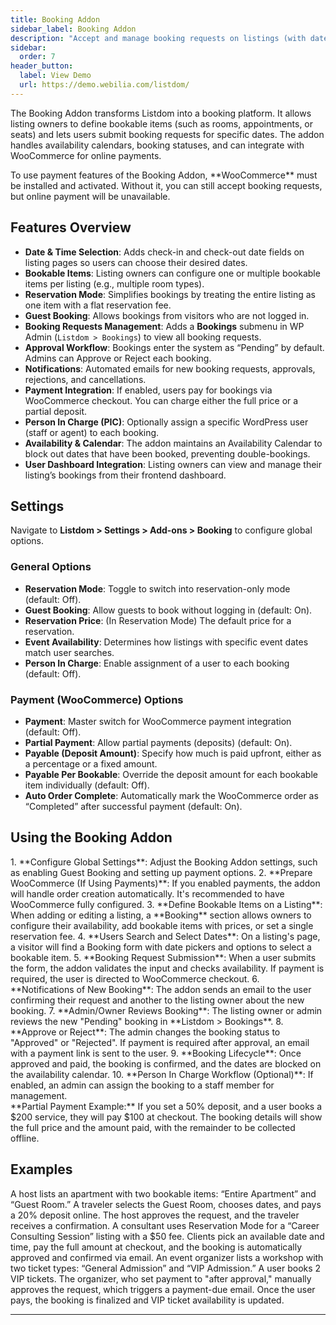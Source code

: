 ```yaml
---
title: Booking Addon
sidebar_label: Booking Addon
description: "Accept and manage booking requests on listings (with date selection, availability management, and optional payments for reservations)."
sidebar:
  order: 7
header_button:
  label: View Demo
  url: https://demo.webilia.com/listdom/
---
```


The Booking Addon <Badge text="Pro" /> transforms Listdom into a booking platform. It allows listing owners to define bookable items (such as rooms, appointments, or seats) and lets users submit booking requests for specific dates. The addon handles availability calendars, booking statuses, and can integrate with WooCommerce for online payments.

<Aside type="caution">
To use payment features of the Booking Addon, **WooCommerce** must be installed and activated. Without it, you can still accept booking requests, but online payment will be unavailable.
</Aside>

## Features Overview

- **Date & Time Selection**: Adds check-in and check-out date fields on listing pages so users can choose their desired dates.
- **Bookable Items**: Listing owners can configure one or multiple bookable items per listing (e.g., multiple room types).
- **Reservation Mode**: Simplifies bookings by treating the entire listing as one item with a flat reservation fee.
- **Guest Booking**: Allows bookings from visitors who are not logged in.
- **Booking Requests Management**: Adds a **Bookings** submenu in WP Admin (`Listdom > Bookings`) to view all booking requests.
- **Approval Workflow**: Bookings enter the system as “Pending” by default. Admins can Approve or Reject each booking.
- **Notifications**: Automated emails for new booking requests, approvals, rejections, and cancellations.
- **Payment Integration**: If enabled, users pay for bookings via WooCommerce checkout. You can charge either the full price or a partial deposit.
- **Person In Charge (PIC)**: Optionally assign a specific WordPress user (staff or agent) to each booking.
- **Availability & Calendar**: The addon maintains an Availability Calendar to block out dates that have been booked, preventing double-bookings.
- **User Dashboard Integration**: Listing owners can view and manage their listing’s bookings from their frontend dashboard.

## Settings
Navigate to **Listdom > Settings > Add-ons > Booking** to configure global options.

### General Options
- **Reservation Mode**: Toggle to switch into reservation-only mode (default: Off).
- **Guest Booking**: Allow guests to book without logging in (default: On).
- **Reservation Price**: (In Reservation Mode) The default price for a reservation.
- **Event Availability**: Determines how listings with specific event dates match user searches.
- **Person In Charge**: Enable assignment of a user to each booking (default: Off).

### Payment (WooCommerce) Options
- **Payment**: Master switch for WooCommerce payment integration (default: Off).
- **Partial Payment**: Allow partial payments (deposits) (default: On).
- **Payable (Deposit Amount)**: Specify how much is paid upfront, either as a percentage or a fixed amount.
- **Payable Per Bookable**: Override the deposit amount for each bookable item individually (default: Off).
- **Auto Order Complete**: Automatically mark the WooCommerce order as “Completed” after successful payment (default: On).

## Using the Booking Addon
<Steps>
1. **Configure Global Settings**: Adjust the Booking Addon settings, such as enabling Guest Booking and setting up payment options.
2. **Prepare WooCommerce (If Using Payments)**: If you enabled payments, the addon will handle order creation automatically. It's recommended to have WooCommerce fully configured.
3. **Define Bookable Items on a Listing**: When adding or editing a listing, a **Booking** section allows owners to configure their availability, add bookable items with prices, or set a single reservation fee.
4. **Users Search and Select Dates**: On a listing's page, a visitor will find a Booking form with date pickers and options to select a bookable item.
5. **Booking Request Submission**: When a user submits the form, the addon validates the input and checks availability. If payment is required, the user is directed to WooCommerce checkout.
6. **Notifications of New Booking**: The addon sends an email to the user confirming their request and another to the listing owner about the new booking.
7. **Admin/Owner Reviews Booking**: The listing owner or admin reviews the new "Pending" booking in **Listdom > Bookings**.
8. **Approve or Reject**: The admin changes the booking status to "Approved" or "Rejected". If payment is required after approval, an email with a payment link is sent to the user.
9. **Booking Lifecycle**: Once approved and paid, the booking is confirmed, and the dates are blocked on the availability calendar.
10. **Person In Charge Workflow (Optional)**: If enabled, an admin can assign the booking to a staff member for management.
</Steps>

<Aside type="tip">
**Partial Payment Example:** If you set a 50% deposit, and a user books a $200 service, they will pay $100 at checkout. The booking details will show the full price and the amount paid, with the remainder to be collected offline.
</Aside>

## Examples
<CardGrid>
  <Card title="Vacation Rental Booking">
    A host lists an apartment with two bookable items: “Entire Apartment” and “Guest Room.” A traveler selects the Guest Room, chooses dates, and pays a 20% deposit online. The host approves the request, and the traveler receives a confirmation.
  </Card>
  <Card title="Appointment Scheduling">
    A consultant uses Reservation Mode for a “Career Consulting Session” listing with a $50 fee. Clients pick an available date and time, pay the full amount at checkout, and the booking is automatically approved and confirmed via email.
  </Card>
  <Card title="Event Ticketing">
    An event organizer lists a workshop with two ticket types: “General Admission” and “VIP Admission.” A user books 2 VIP tickets. The organizer, who set payment to "after approval," manually approves the request, which triggers a payment-due email. Once the user pays, the booking is finalized and VIP ticket availability is updated.
  </Card>
</CardGrid>

<LinkCard href="https://wordpress.org/plugins/listdom/" title="Listdom Plugin – Documentation" description="Refer to Listdom's documentation for how the core listing system works, which the Booking Addon builds upon." />

---
